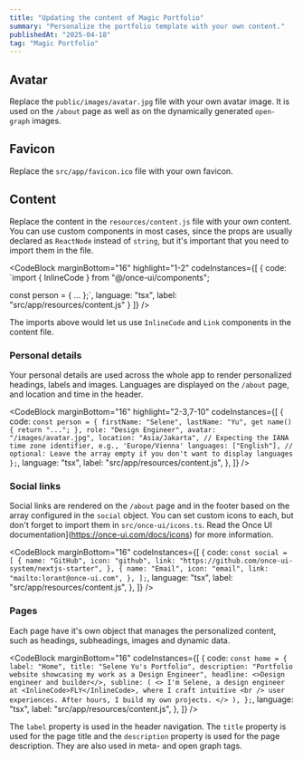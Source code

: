 ```yaml
---
title: "Updating the content of Magic Portfolio"
summary: "Personalize the portfolio template with your own content."
publishedAt: "2025-04-18"
tag: "Magic Portfolio"
---
```


## Avatar

Replace the `public/images/avatar.jpg` file with your own avatar image. It is used on the `/about` page as well as on the dynamically generated `open-graph` images.

## Favicon

Replace the `src/app/favicon.ico` file with your own favicon.

## Content

Replace the content in the `resources/content.js` file with your own content. You can use custom components in most cases, since the props are usually declared as `ReactNode` instead of `string`, but it's important that you need to import them in the file.

<CodeBlock
    marginBottom="16"
    highlight="1-2"
    codeInstances={[
  {
    code:
`import { InlineCode } from "@/once-ui/components";

const person = {
...
};`,
language: "tsx",
label: "src/app/resources/content.js"
}
]} />

The imports above would let us use `InlineCode` and `Link` components in the content file.

### Personal details

Your personal details are used across the whole app to render personalized headings, labels and images. Languages are displayed on the `/about` page, and location and time in the header.

<CodeBlock
  marginBottom="16"
  highlight="2-3,7-10"
  codeInstances={[
    {
      code: `const person = {
    firstName: "Selene",
    lastName: "Yu",
    get name() {
      return "...";
    },
    role: "Design Engineer",
    avatar: "/images/avatar.jpg",
    location: "Asia/Jakarta", // Expecting the IANA time zone identifier, e.g., 'Europe/Vienna'
    languages: ["English"], // optional: Leave the array empty if you don't want to display languages
};`,
      language: "tsx",
      label: "src/app/resources/content.js",
    },
  ]}
/>

### Social links

Social links are rendered on the `/about` page and in the footer based on the array configured in the `social` object. You can set custom icons to each, but don't forget to import them in `src/once-ui/icons.ts`. Read the Once UI documentation](https://once-ui.com/docs/icons) for more information.

<CodeBlock
  marginBottom="16"
  codeInstances={[
    {
      code: `const social = [
    {
      name: "GitHub",
      icon: "github",
      link: "https://github.com/once-ui-system/nextjs-starter",
    },
    {
      name: "Email",
      icon: "email",
      link: "mailto:lorant@once-ui.com",
    },
];`,
      language: "tsx",
      label: "src/app/resources/content.js",
    },
  ]}
/>

### Pages

Each page have it's own object that manages the personalized content, such as headings, subheadings, images and dynamic data.

<CodeBlock
  marginBottom="16"
  codeInstances={[
    {
      code: `const home = {
    label: "Home",
    title: "Selene Yu's Portfolio",
    description: "Portfolio website showcasing my work as a Design Engineer",
    headline: <>Design engineer and builder</>,
    subline: (
      <>
        I'm Selene, a design engineer at <InlineCode>FLY</InlineCode>, where I craft intuitive
        <br /> user experiences. After hours, I build my own projects.
      </>
    ),
};`,
      language: "tsx",
      label: "src/app/resources/content.js",
    },
  ]}
/>

The `label` property is used in the header navigation. The `title` property is used for the page title and the `description` property is used for the page description. They are also used in meta- and open graph tags.
